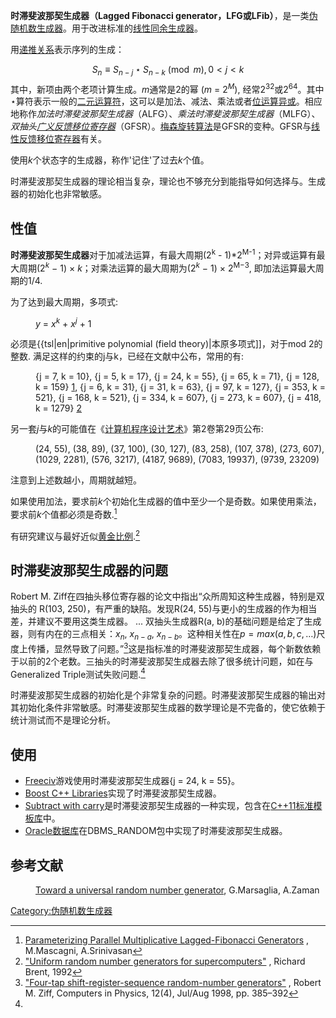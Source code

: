 '''时滞斐波那契生成器（Lagged Fibonacci generator，LFG或LFib）'''，是一类[[伪随机数生成器|伪随机数生成器]]。用于改进标准的[[线性同余生成器|线性同余生成器]]。

用[[递推关系|递推关系]]表示序列的生成：
:<math>S_n \equiv S_{n-j} \star S_{n-k}  \pmod{m},   0 < j < k</math>
其中，新项由两个老项计算生成。''m''通常是2的幂 (''m'' = 2<sup>''M''</sup>), 经常2<sup>32</sup>或2<sup>64</sup>。其中 <math>\star</math>算符表示一般的[[二元运算符|二元运算符]]，这可以是加法、减法、乘法或者[[位运算|位运算]][[异或|异或]]。相应地称作''加法时滞斐波那契生成器''（ALFG）、''乘法时滞斐波那契生成器''（MLFG）、 ''双抽头[[广义反馈移位寄存器|广义反馈移位寄存器]]''（GFSR）。[[梅森旋转算法|梅森旋转算法]]是GFSR的变种。GFSR与[[线性反馈移位寄存器|线性反馈移位寄存器]]有关。

使用''k''个状态字的生成器，称作'记住'了过去''k''个值。

时滞斐波那契生成器的理论相当复杂，理论也不够充分到能指导如何选择{{var|j}}与{{var|k}}。生成器的初始化也非常敏感。 
==性值 ==
'''时滞斐波那契生成器'''对于加减法运算，有最大周期(2<sup>k</sup> - 1)*2<sup>M-1</sup>；对异或运算有最大周期(2<sup>''k''</sup> − 1) × ''k''；对乘法运算的最大周期为(2<sup>''k''</sup> − 1) × 2<sup>M−3</sup>, 即加法运算最大周期的1/4.

为了达到最大周期，多项式:

:''y'' = ''x''<sup>''k''</sup> + ''x''<sup>''j''</sup> + 1

必须是{{tsl|en|primitive polynomial (field theory)|本原多项式]]，对于mod 2的整数. 满足这样的约束的j与k，已经在文献中公布，常用的有:

:{j = 7, k = 10},  {j = 5, k = 17},  {j = 24, k = 55},  {j = 65, k = 71},  {j = 128, k = 159}  [https://web.archive.org/web/20040309175607/http://www.ccs.uky.edu/csep/RN/RN.html], {j = 6, k = 31}, {j = 31, k = 63}, {j = 97, k = 127}, {j = 353, k = 521}, {j = 168, k = 521}, {j = 334, k = 607}, {j = 273, k = 607}, {j = 418, k = 1279} [http://www.nersc.gov/nusers/resources/software/libs/math/random/www2.0/DOCS/www/parameters.html] {{Wayback|url=http://www.nersc.gov/nusers/resources/software/libs/math/random/www2.0/DOCS/www/parameters.html |date=20100614213822 }}

另一套''j''与''k''的可能值在《[[计算机程序设计艺术|计算机程序设计艺术]]》第2卷第29页公布:

:(24, 55), (38, 89), (37, 100), (30, 127), (83, 258), (107, 378), (273, 607), (1029, 2281), (576, 3217), (4187, 9689), (7083, 19937), (9739, 23209)

注意到上述数越小，周期就越短。

如果使用加法，要求前''k''个初始化生成器的值中至少一个是奇数。如果使用乘法，要求前''k''个值都必须是奇数.<ref>[http://www.cs.fsu.edu/~asriniva/papers/mlfg.ps Parameterizing Parallel Multiplicative Lagged-Fibonacci Generators] {{Wayback|url=http://www.cs.fsu.edu/~asriniva/papers/mlfg.ps |date=20180721222733 }}, M.Mascagni, A.Srinivasan</ref>

有研究建议{{var|j}}与{{var|k}}最好近似[[黄金比例|黄金比例]].<ref name="uniform">[https://openresearch-repository.anu.edu.au/bitstream/1885/40805/3/TR-CS-92-02.pdf "Uniform random number generators for supercomputers"] {{Wayback|url=https://openresearch-repository.anu.edu.au/bitstream/1885/40805/3/TR-CS-92-02.pdf |date=20201205030151 }}, Richard Brent, 1992</ref>

== 时滞斐波那契生成器的问题 ==
Robert M. Ziff在四抽头移位寄存器的论文中指出“众所周知这种生成器，特别是双抽头的 R(103, 250)，有严重的缺陷。{{tsl
en|George Marsaglia}}发现R(24, 55)与更小的生成器的作为相当差，并建议不要用这类生成器。 ... 双抽头生成器R(a, b)的基础问题是给定了生成器，则有内在的三点相关：<math>x_{n}</math>, <math>x_{n-a}</math>, <math>x_{n-b}</math>。这种相关性在<math>p = max(a, b, c, \ldots )</math>尺度上传播，显然导致了问题。”<ref>[https://arxiv.org/abs/cond-mat/9710104 "Four-tap shift-register-sequence random-number generators"] {{Wayback|url=https://arxiv.org/abs/cond-mat/9710104 |date=20200712113237 }}, Robert M. Ziff, Computers in Physics, 12(4), Jul/Aug 1998, pp. 385–392</ref>这是指标准的时滞斐波那契生成器，每个新数依赖于以前的2个老数。三抽头的时滞斐波那契生成器去除了很多统计问题，如在{{tsl|en|Diehard tests|Birthday Spacings}}与Generalized Triple测试失败问题.<ref name="uniform" />

时滞斐波那契生成器的初始化是个非常复杂的问题。时滞斐波那契生成器的输出对其初始化条件非常敏感。时滞斐波那契生成器的数学理论是不完备的，使它依赖于统计测试而不是理论分析。

== 使用 ==
* [[Freeciv|Freeciv]]游戏使用时滞斐波那契生成器{j = 24, k = 55}。
* [[Boost_C++_Libraries|Boost C++ Libraries]]实现了时滞斐波那契生成器。
* [[Subtract_with_carry|Subtract with carry]]是时滞斐波那契生成器的一种实现，包含在[[C++11|C++11]][[标准模板库|标准模板库]]中。
* [[Oracle数据库|Oracle数据库]]在DBMS_RANDOM包中实现了时滞斐波那契生成器。
 
== 参考文献==
:[https://web.archive.org/web/20100610050921/http://stat.fsu.edu/techreports/M766.pdf Toward a universal random number generator], G.Marsaglia, A.Zaman
<references/>
 
[[Category:伪随机数生成器|Category:伪随机数生成器]]